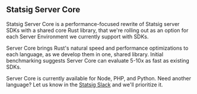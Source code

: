 ## Statsig Server Core

Statsig Server Core is a performance-focused rewrite of Statsig server SDKs with a shared core Rust library, that we're rolling out as an option for each Server Environment we currently support with SDKs. 

Server Core brings Rust's natural speed and performance optimizations to each language, as we develop them in one, shared library. Initial benchmarking suggests Server Core can evaluate 5-10x as fast as existing SDKs.

Server Core is currently available for Node, PHP, and Python. Need another language? Let us know in the [Statsig Slack](https://statsig.com/slack) and we'll prioritize it.